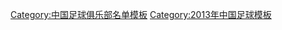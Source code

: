 {{Football squad with groups
 | name      = 2013年中乙分类名单甘肃奥鑫
 | bgcolor   = #ffffff
 | bordercolor = #000000
 | textcolor   = #000000
 | title=[[甘肃奥鑫足球俱乐部|<span style="color:#000000">甘肃奥鑫826</span>]] — [[2013年中国足球乙级联赛|<span style="color: #000000;">2013年</span>]][[中国足球乙级联赛|<span style="color: #000000;">中乙联赛北区第 8 名</span>]]
|group1=全年参赛球员
|list1=<div>
{{Football squad2 player|no=1|name=[[皱德越]]}}
{{Football squad2 player|no=2|name=[[张唐帆]]}}
{{Football squad2 player|no=3|name=[[孙荣清]]}}
{{Football squad2 player|no=4|name=[[安邦]]}}
{{Football squad2 player|no=5|name=[[乔和平]]}}
{{Football squad2 player|no=6|name=[[王博君]]}}
{{Football squad2 player|no=7|name=[[苏鹏举]]}}
{{Football squad2 player|no=8|name=[[夏宇]]}}
{{Football squad2 player|no=9|name=[[潘中頔]]}}
{{Football squad2 player|no=10|name=[[张振中]]}}
{{Football squad2 player|no=11|name=[[张健]]}}
{{Football squad2 player|no=12|name=[[孔德好]]}}
{{Football squad2 player|no=13|name=[[车尚伟]]}}
{{Football squad2 player|no=14|name=[[刘柏辰]]}}
{{Football squad2 player|no=15|name=[[陆雷]]}}
{{Football squad2 player|no=16|name=[[杨航]]}}
{{Football squad2 player|no=17|name=[[王贵玉]]}}
{{Football squad2 player|no=18|name=[[潘磊]]}}
{{Football squad2 player|no=19|name=[[程万一]]}}
{{Football squad2 player|no=20|name=[[唐颖]]}}
{{Football squad2 player|no=21|name=[[王奕程]]}}
{{Football squad2 player|no=22|name=[[张彬]]}}
{{Football squad2 player|no=23|name=[[陈亮]]}}
{{Football squad2 player|no=24|name=[[陈晨]]}}
{{Football squad2 player|no=25|name=[[顾中超]]}}
{{Football squad2 player|no=26|name=[[单作鹏]]}}
</div>
|group2=夏季转入球员
|list2=<div>
{{Football squad2 player|no=27|name=[[吴鹏飞]]}}
{{Football squad2 player|no=28|name=[[代俊杰]]}}
{{Football squad2 player|no=29|name=[[王鹏 (1990年)|王鹏]]}}
{{Football squad2 player|no=30|name=[[薛源]]}}
{{Football squad2 player|no=31|name=[[沈辑星]]}}
</div>
|group3=夏季转出球员
|list3=<div>
</div>
|group4=主教练
|list4=[[张辉]]
}}
<noinclude>
{{DEFAULTSORT:Gansu Aoxin F.C. Squad 2013}}
[[Category:中国足球俱乐部名单模板]]
[[Category:2013年中国足球模板]]